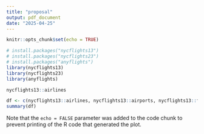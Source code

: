 ```yaml
---
title: "proposal"
output: pdf_document
date: "2025-04-25"
---
```


```r
knitr::opts_chunk$set(echo = TRUE)
```

```r
# install.packages("nycflights13")
# install.packages("nycflights23")
# install.packages("anyflights")
library(nycflights13)
library(nycflights23)
library(anyflights)
```


```r
nycflights13::airlines
```


```r
df <- c(nycflights13::airlines, nycflights13::airports, nycflights13::flights, nycflights13::planes,nycflights13::weather)
summary(df)
```

Note that the `echo = FALSE` parameter was added to the code chunk to prevent printing of the R code that generated the plot.
